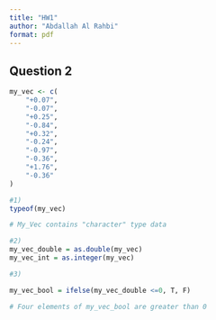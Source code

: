 ```yaml
---
title: "HW1"
author: "Abdallah Al Rahbi"
format: pdf
---
```


## Question 2

```r
my_vec <- c(
    "+0.07",
    "-0.07",
    "+0.25",
    "-0.84",
    "+0.32",
    "-0.24",
    "-0.97",
    "-0.36",
    "+1.76",
    "-0.36"
)

#1)
typeof(my_vec)

# My_Vec contains "character" type data

#2)
my_vec_double = as.double(my_vec)
my_vec_int = as.integer(my_vec)

#3)

my_vec_bool = ifelse(my_vec_double <=0, T, F)

# Four elements of my_vec_bool are greater than 0
```

